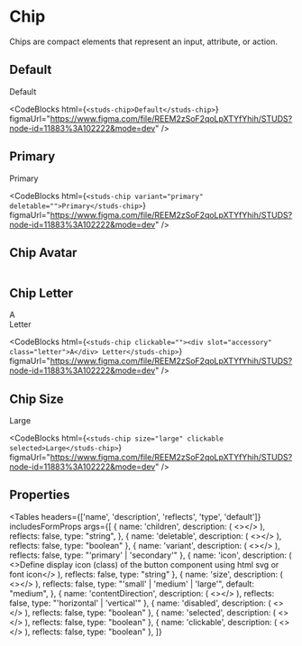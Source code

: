 # Chip

<HeaderComponent
  htmlTag="studs-chip"
  jsxTag="StudsChip"
  version="Since 2.0"
  status="Unstable"
/>

Chips are compact elements that represent an input, attribute, or action.

## Default

<ResizerFeatures>
  <studs-chip>Default</studs-chip>
</ResizerFeatures>

<CodeBlocks
  html={`
<studs-chip>Default</studs-chip>
  `}
  figmaUrl="https://www.figma.com/file/REEM2zSoF2qoLpXTYfYhih/STUDS?node-id=11883%3A102222&mode=dev"
/>

## Primary

<ResizerFeatures>
  <studs-chip variant="primary" deletable="">
    Primary
  </studs-chip>
</ResizerFeatures>

<CodeBlocks
  html={`
<studs-chip variant="primary" deletable="">Primary</studs-chip>
  `}
  figmaUrl="https://www.figma.com/file/REEM2zSoF2qoLpXTYfYhih/STUDS?node-id=11883%3A102222&mode=dev"
/>

## Chip Avatar

```html

```

## Chip Letter

<ResizerFeatures>
  <studs-chip clickable="">
    <div slot="accessory" class="letter">
      A
    </div>
    Letter
  </studs-chip>
</ResizerFeatures>

<CodeBlocks
  html={`
<studs-chip clickable=""><div slot="accessory" class="letter">A</div>
      Letter</studs-chip>
  `}
  figmaUrl="https://www.figma.com/file/REEM2zSoF2qoLpXTYfYhih/STUDS?node-id=11883%3A102222&mode=dev"
/>

## Chip Size

<studs-chip size="large" clickable selected>Large</studs-chip>

<CodeBlocks
  html={`
<studs-chip size="large" clickable selected>Large</studs-chip>
  `}
  figmaUrl="https://www.figma.com/file/REEM2zSoF2qoLpXTYfYhih/STUDS?node-id=11883%3A102222&mode=dev"
/>

## Properties

<Tables
  headers={['name', 'description', 'reflects', 'type', 'default']}
  includesFormProps
  args={[
    {
      name: 'children',
      description: (
        <></>
      ),
      reflects: false,
      type: "string",
    },
    {
      name: 'deletable',
      description: (
        <></>
      ),
      reflects: false,
      type: "boolean"
    },
    {
      name: 'variant',
      description: (
        <></>
      ),
      reflects: false,
      type: "'primary' | 'secondary'"
    },
    {
      name: 'icon',
      description: (
        <>Define display icon (class) of the button component using html svg or font icon</>
      ),
      reflects: false,
      type: "string"
    },
    {
      name: 'size',
      description: (
        <></>
      ),
      reflects: false,
      type: "'small' | 'medium' | 'large'",
      default: "medium",
    },
    {
      name: 'contentDirection',
      description: (
        <></>
      ),
      reflects: false,
      type: "'horizontal' | 'vertical'"
    },
    {
      name: 'disabled',
      description: (
        <></>
      ),
      reflects: false,
      type: "boolean"
    },
    {
      name: 'selected',
      description: (
        <></>
      ),
      reflects: false,
      type: "boolean"
    },
    {
      name: 'clickable',
      description: (
        <></>
      ),
      reflects: false,
      type: "boolean"
    },
  ]}
></Tables>
